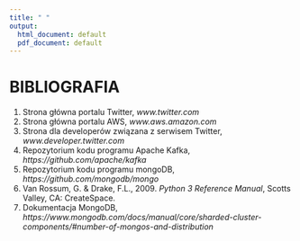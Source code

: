 ```yaml
---
title: " "
output: 
  html_document: default
  pdf_document: default
---
```


# BIBLIOGRAFIA

1.    Strona główna portalu Twitter, *www.twitter.com*
2.    Strona główna portalu AWS, *www.aws.amazon.com*
3.    Strona dla developerów związana z serwisem Twitter, *www.developer.twitter.com*
4.    Repozytorium kodu programu Apache Kafka, *https://github.com/apache/kafka*
5.    Repozytorium kodu programu mongoDB, *https://github.com/mongodb/mongo*
6.    Van Rossum, G. & Drake, F.L., 2009. *Python 3 Reference Manual*, Scotts Valley, CA: CreateSpace.
7.    Dokumentacja MongoDB, *https://www.mongodb.com/docs/manual/core/sharded-cluster-components/#number-of-mongos-and-distribution*